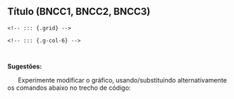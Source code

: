 <!-- ############# NOME - MAPA  ################ --->
  
<div class="hist-XXX">  <!--modifica para cada área-->
    
## Título (BNCC1, BNCC2, BNCC3)
    
    <!-- ::: {.grid} -->
    
    <!-- ::: {.g-col-6} -->
    
```r

```
  

<!-- ::: -->
    
<!-- ::: {.g-col-6} -->
    
```r

```
  
<!-- ::: -->
    
</div>
    
<div class="XXX-fundo2"> <!--modifica para cada área-->
    
**Sugestões:**
    
|       Experimente modificar o gráfico, usando/substituindo alternativamente os comandos abaixo no trecho de código:
    
```r
```
  
</div>
    
\